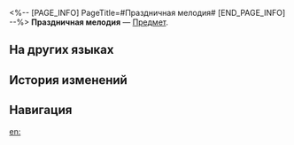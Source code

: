 <%-- [PAGE_INFO]
PageTitle=#Праздничная мелодия#
[END_PAGE_INFO] --%>
{{Предмет Инфобокс
|id          = 270004
|Изображение = Предмет Праздничная мелодия.png
|Тип         = 
|Инвентарь   = Другие материалы
|Редкость    = 4
|Эффект      = 
|Описание    = Мелодия, которая часто игралась на пиршествах Фагусы, зазвучала вновь в честь вашей победы. Используйте её в центре обмена, чтобы увеличить уровень ликования и получить награды.
}}
{{Описание|''«Почувствуйте ритм. О, остановите здесь!»''}}
'''Праздничная мелодия''' — [[Предмет]].

==На других языках==
{{На других языках
|en   = Melody of Celebration
|zhs  = 欢庆旋律
|zht  = 歡慶旋律
|ja   = 歓喜の旋律
|ko   = 경축의 선율
|es   = Melodía de celebración
|fr   = Mélodie de la célébration
|ru   = Праздничная мелодия
|th   = ทำนองเพลงฉลอง
|vi   = Giai Điệu Kỷ Niệm
|de   = Feierliche Melodie
|id   = Melodi Perayaan
|pt   = Melodia da Celebração
}}

==История изменений==
{{История изменений|3.5}}

==Навигация==
{{Материалы синтеза Навбокс}}

[[en:]]